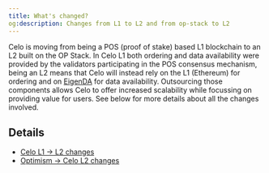 ```yaml
---
title: What's changed?
og:description: Changes from L1 to L2 and from op-stack to L2
---
```


Celo is moving from being a POS (proof of stake) based L1 blockchain to an L2 built on the OP Stack. In Celo L1 both ordering and data availability were provided by the validators participating in the POS consensus mechanism, being an L2 means that Celo will instead rely on the L1 (Ethereum) for ordering and on [EigenDA](https://www.eigenda.xyz/) for data availability. Outsourcing those components allows Celo to offer increased scalability while focussing on providing value for users. See below for more details about all the changes involved.

## Details

* [Celo L1 → L2 changes](/legacy/transition/whats-changed/l1-l2)
* [Optimism → Celo L2 changes](/legacy/transition/optimism/op-l2)
